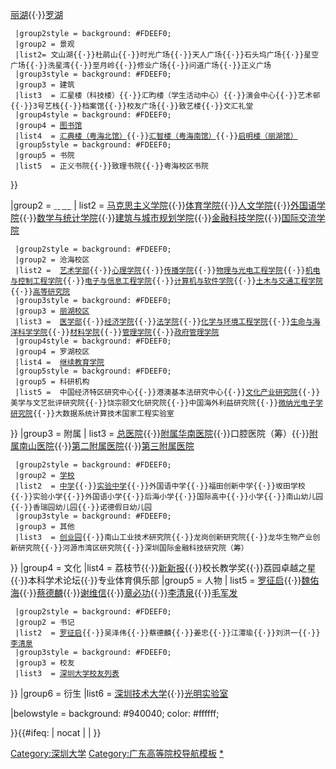{{Navbox
| name  = 深圳大学
| title = [[深圳大学|<span style="color:#fff;">深圳大学</span>]]
| titlestyle = background:#940040; color:#ffffff 
|groupstyle = background: #940040; color: #ffffff;
|state=collapsed

|group1 = 校园
| list1 = 
{{navbox subgroup
  |group1style = background: #FDEEF0;
  |group1 = 校区
  |list1 =  [[深圳大学#学校环境|粤海{{·}}沧海]]{{·}}[[深圳大学丽湖校区|丽湖]]{{·}}[[深圳大学继续教育学院|罗湖]]
  |group2style = background: #FDEEF0;
  |group2 = 景观
  |list2= 文山湖{{·}}杜鹃山{{·}}时光广场{{·}}天人广场{{·}}石头坞广场{{·}}星空广场{{·}}洗星湾{{·}}至月岭{{·}}修业广场{{·}}问道广场{{·}}正义广场
  |group3style = background: #FDEEF0;
  |group3 = 建筑
  |list3  = 汇星楼（科技楼）{{·}}汇昀楼（学生活动中心）{{·}}演会中心{{·}}艺术邨{{·}}3号艺栈{{·}}档案馆{{·}}校友广场{{·}}致艺楼{{·}}文汇礼堂
  |group4style = background: #FDEEF0;
  |group4 = [[深圳大学图书馆|图书馆]]
  |list4  = [[深圳大学图书馆#粤海校区北馆|汇典楼（粤海北馆）]]{{·}}[[深圳大学图书馆#粤海校区南馆|汇智楼（粤海南馆）]]{{·}}[[深圳大学图书馆#丽湖校区分馆|启明楼（丽湖馆）]]
  |group5style = background: #FDEEF0;
  |group5 = 书院
  |list5  = 正义书院{{·}}致理书院{{·}}粤海校区书院
}}

|group2 = [[模板:深圳大学/院系|<span style="color: white">院系</span>]]
| list2 = 
{{navbox subgroup
  |group1style = background: #FDEEF0;
  |group1 = 粤海校区
  |list1 =  [[深圳大学教育学部|教育学部]]{{·}}[[深圳大学马克思主义学院|马克思主义学院]]{{·}}[[深圳大学体育学院|体育学院]]{{·}}[[深圳大学人文学院|人文学院]]{{·}}[[深圳大学外国语学院|外国语学院]]{{·}}[[深圳大学数学与统计学院|数学与统计学院]]{{·}}[[深圳大学建筑与城市规划学院|建筑与城市规划学院]]{{·}}[[深圳大学深圳南特金融科技学院|金融科技学院]]{{·}}[[深圳大学国际交流学院|国际交流学院]]
  |group2style = background: #FDEEF0;
  |group2 = 沧海校区
  |list2 =  [[深圳大学艺术学部|艺术学部]]{{·}}[[深圳大学心理学院|心理学院]]{{·}}[[深圳大学传播学院|传播学院]]{{·}}[[深圳大学物理与光电工程学院|物理与光电工程学院]]{{·}}[[深圳大学机电与控制工程学院|机电与控制工程学院]]{{·}}[[深圳大学电子与信息工程学院|电子与信息工程学院]]{{·}}[[深圳大学计算机与软件学院|计算机与软件学院]]{{·}}[[深圳大学土木与交通工程学院|土木与交通工程学院]]{{·}}[[深圳大学高等研究院|高等研究院]]
  |group3style = background: #FDEEF0;
  |group3 = [[深圳大学丽湖校区|丽湖校区]]
  |list3 =  [[深圳大学医学部|医学部]]{{·}}[[深圳大学经济学院|经济学院]]{{·}}[[深圳大学法学院|法学院]]{{·}}[[深圳大学化学与环境工程学院|化学与环境工程学院]]{{·}}[[深圳大学生命与海洋科学学院|生命与海洋科学学院]]{{·}}[[深圳大学材料学院|材料学院]]{{·}}[[深圳大学管理学院|管理学院]]{{·}}[[深圳大学政府管理学院|政府管理学院]]
  |group4style = background: #FDEEF0;
  |group4 = 罗湖校区
  |list4 =  [[深圳大学继续教育学院|继续教育学院]]
  |group5style = background: #FDEEF0;
  |group5 = 科研机构
  |list5 =  中国经济特区研究中心{{·}}港澳基本法研究中心{{·}}[[深圳大学文化产业研究院|文化产业研究院]]{{·}}美学与文艺批评研究院{{·}}饶宗颐文化研究院{{·}}中国海外利益研究院{{·}}[[深圳大学微纳光电子学研究院|微纳光电子学研究院]]{{·}}大数据系统计算技术国家工程实验室
}}
|group3 = 附属
| list3 = 
{{navbox subgroup
  |group1style = background: #FDEEF0;
  |group1 = [[深圳大学医学部#医疗机构|医院]]
  |list1  = [[深圳市第二人民医院|第一附属医院]]{{·}}[[深圳大学总医院|总医院]]{{·}}[[深圳大学附属华南医院|附属华南医院]]{{·}}口腔医院（筹）{{·}}[[华中科技大学协和深圳医院|附属南山医院]]{{·}}[[深圳市宝安人民医院|第二附属医院]]{{·}}[[深圳市罗湖人民医院|第三附属医院]]
  |group2style = background: #FDEEF0;
  |group2 = [[深圳大学附属教育集团|学校]]
  |list2  = [[深圳大学附属中学|中学]]{{·}}[[深圳大学附属实验中学|实验中学]]{{·}}外国语中学{{·}}福田创新中学{{·}}坂田学校{{·}}实验小学{{·}}外国语小学{{·}}后海小学{{·}}国际高中{{·}}小学{{·}}南山幼儿园{{·}}香瑞园幼儿园{{·}}诺德假日幼儿园
  |group3style = background: #FDEEF0;
  |group3 = 其他
  |list3  = [[深圳大学学生创业园|创业园]]{{·}}南山工业技术研究院{{·}}龙岗创新研究院{{·}}龙华生物产业创新研究院{{·}}河源市湾区研究院{{·}}深圳国际金融科技研究院（筹）
}}
|group4 = 文化
|list4 =  荔枝节{{·}}[[新新报]]{{·}}校长教学奖{{·}}荔园卓越之星{{·}}本科学术论坛{{·}}专业体育俱乐部
|group5 = 人物
| list5 = 
{{navbox subgroup
  |group1style = background: #FDEEF0;
  |group1 = 校长
  |list1  = [[张维 (力学家)|张维]]{{·}}[[罗征启]]{{·}}[[魏佑海]]{{·}}[[蔡德麟]]{{·}}[[谢维信]]{{·}}[[章必功]]{{·}}[[李清泉 (1965年)|李清泉]]{{·}}[[毛军发]]
  |group2style = background: #FDEEF0;
  |group2 = 书记
  |list2  = [[罗征启]]{{·}}吴泽伟{{·}}蔡德麟{{·}}姜忠{{·}}江潭瑜{{·}}刘洪一{{·}}[[李清泉 (1965年)|李清泉]]
  |group3style = background: #FDEEF0;
  |group3 = 校友
  |list3  = [[深圳大学校友列表]]
}}
|group6 = 衍生
|list6 =  [[深圳技术大学]]{{·}}[[人工智能与数字经济广东省实验室（深圳）|光明实验室]]

|belowstyle = background: #940040; color: #ffffff;

}}<includeonly>{{#ifeq: {{{1}}} | nocat | <!--空--> | [[Category:深圳大学]] }}</includeonly>
<noinclude>
[[Category:广东高等院校导航模板]]
[[Category:深圳大学|*]]
</noinclude>